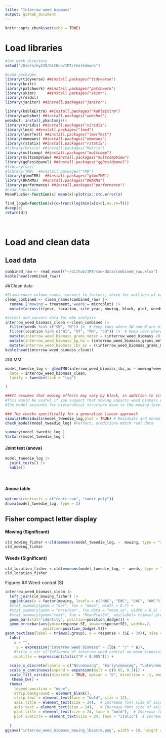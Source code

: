 ```yaml
---
title: "Interrow weed biomass"
output: github_document
---
```

```r
knitr::opts_chunk$set(echo = TRUE)
```

# Load libraries

```r

#Set work directory
setwd("/Users/ey239/Github/IMT/rmarkdowns")

#Load packages 
library(tidyverse) ##install.packages("tidyverse")
library(knitr)
library(patchwork) ##install.packages("patchwork")
library(skimr)     ##install.packages("skimr")
library(readxl)
library(janitor) ##install.packages("janitor")

library(kableExtra) ##install.packages("kableExtra")
library(webshot) ##install.packages("webshot")
webshot::install_phantomjs()
library(viridis) ##install.packages("viridis")
library(lme4) ##install.packages("lme4")
library(lmerTest) ##install.packages("lmerTest")
library(emmeans) ##install.packages("emmeans")
library(rstatix) ##install.packages("rstatix")
#library(Matrix) ##install.packages("Matrix")
library(multcomp) ##install.packages("multcomp")
library(multcompView) ##install.packages("multcompView")
library(ggResidpanel) ##install.packages("ggResidpanel")
#library(car)
#library(TMB)  ##install.packages("TMB")
library(glmmTMB)  ##install.packages("glmmTMB")
library(DHARMa)  ##install.packages("DHARMa")
library(performance) ##install.packages("performance")
#Load Functions
MeanPlusSe<-function(x) mean(x)+plotrix::std.error(x)

find_logw0=function(x){c=trunc(log(min(x[x>0],na.rm=T)))
d=exp(c)
return(d)}
```
<br>


# Load and clean data

## Load data

``` r
combined_raw <- read_excel("~/Github/IMT/raw-data/combined_raw.xlsx")
kable(head(combined_raw))

```


##Clean data

```r
#Standardaze column names, convert to factors, check for outliers of variable**
clean_combined <- clean_names(combined_raw) |>  
  rename ('mowing'= treatment,'weeds'= microplot) |> 
  mutate(across(c(year, location, site_year, mowing, block, plot, weeds, ), as.factor),interrow_weed_biomass = as.numeric(as.character(interrow_weed_biomass)))  

#select and convert data for wbm analysis
interrow_weed_biomass_clean <-clean_combined |>             
  filter(weeds %in% c("SW", "M")) |>  # Keep rows where SW and M are microplots
  filter(location %in% c("WI", "VT", "FH", "CU")) |>  # Keep rows where WI, VT, FH, and CU and M are locations
  mutate(interrow_weed_biomass_grams_meter = (interrow_weed_biomass /0.5)) |> 
  mutate(interrow_weed_biomass_kg_ha = (interrow_weed_biomass_grams_meter *(10000))/(1000)) |>
  mutate(interrow_weed_biomass_lbs_ac = ((interrow_weed_biomass_grams_meter *(10000))/(1000))* 0.892179)
kable(head(interrow_weed_biomass_clean)) 
```
#GLMM

```r

model_tweedie_log <- glmmTMB(interrow_weed_biomass_lbs_ac ~ mowing*weeds + (1|site_year) + (1|site_year:block)+ (1|site_year:block:mowing), 
  data = interrow_weed_biomass_clean, 
  family = tweedie(link = "log")

)

###It assumes that mowing effects may vary by block, in addition to site-year and block-level variation.
#This would be useful if you suspect that mowing impacts weed biomass differently in different blocks.
#The model accounts for hierarchical structure down to the mowing level within blocks.

### Two checks specifically for a generalize linear approach
simulateResiduals(model_tweedie_log,plot = TRUE) # Residuals and normality look good
check_model(model_tweedie_log) #Perfect, preditions match real data

summary(model_tweedie_log )
VarCorr(model_tweedie_log )


```
#### Joint test (anova)
```r
model_tweedie_log |> 
  joint_tests() |> 
  kable()  
```

<br>

#### Anova table
```r
options(contrasts = c("contr.sum", "contr.poly"))
Anova(model_tweedie_log, type = 3)
```

## Fisher compact letter display
#### Mowing (Significant)

```r
cld_mowing_fisher <-cld(emmeans(model_tweedie_log, ~  mowing, type = "response"), Letters = letters,adjust = "none", sort = TRUE, reversed=TRUE)
cld_mowing_fisher


```
#### Weeds (Significant)

```r
cld_location_fisher <-cld(emmeans(model_tweedie_log, ~  weeds, type = "response"), Letters = letters,adjust = "none", sort = TRUE, reversed=TRUE)
cld_location_fisher


```

 Figures
## Weed-control (S)

```r
interrow_weed_biomass_clean |> 
  left_join(cld_mowing_fisher) |> 
  ggplot(aes(x = factor(mowing, levels = c("NWC", "EWC", "LWC", "AWC")), y = response, fill = mowing)) +
  #stat_summary(geom = "bar", fun = "mean", width = 0.7) +
  #stat_summary(geom = "errorbar", fun.data = "mean_se", width = 0.2) +
  #stat_summary(geom="text", fun = "MeanPlusSe", aes(label= trimws(.group)),size=6.5,vjust=-0.5) +
  geom_bar(stat="identity", position=position_dodge()) + 
  geom_errorbar(aes(ymin=response-SE, ymax=response+SE), width=.2,
                 position=position_dodge(.9))+
geom_text(aes(label = trimws(.group), y = response + (SE + 30)), size = 7) +
  labs(
    x = "",
     y = expression("Interrow weed biomass" ~ (lbs * "/" * a)),
    #title = str_c("Influence of interrow weed control on weed biomass"),
    subtitle = expression(italic("P < 0.005"))) +
  
  scale_x_discrete(labels = c("No\nmowing", "Early\nmowing", "Late\nmowing", "As-needed\nmowing")) +
  scale_y_continuous(expand = expansion(mult = c(0.05, 0.3))) +
  scale_fill_viridis(discrete = TRUE, option = "D", direction = -1, end = 0.9, begin = 0.1) +
   theme_bw() +
  theme(
    legend.position = "none",
    strip.background = element_blank(),
    strip.text = element_text(face = "bold", size = 12),
    axis.title = element_text(size = 24),  # Increase font size of axis titles
    axis.text = element_text(size = 24),   # Increase font size of axis labels
    plot.title = element_text(size = 24, face = "bold"),  # Increase font size of title
    plot.subtitle = element_text(size = 24, face = "italic")  # Increase font size of subtitle
  
  )
ggsave("interrow_weed_biomass_mowing_lbsacre.png", width = 10, height = 8, dpi = 300)
```